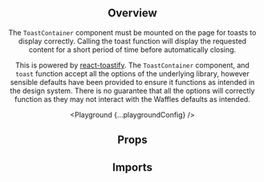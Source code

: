



<Header
  pageTitle="Toast"
  overview="A non-disruptive message to provide quick, at-a-glance feedback on the outcome of an action."
/>

<Section>

## Overview

The `ToastContainer` component must be mounted on the page for toasts to display correctly. Calling the toast function will display the requested content for a short period of time before automatically closing.

This is powered by [react-toastify](https://github.com/fkhadra/react-toastify). The `ToastContainer` component, and `toast` function accept all the options of the underlying library, however sensible defaults have been provided to ensure it functions as intended in the design system. There is no guarantee that all the options will correctly function as they may not interact with the Waffles defaults as intended.

<Playground {...playgroundConfig} />

</Section>

<Section>

## Props

<PropsTable component="Toast" metadata={metadata} />

</Section>

<Section>

## Imports

<Imports module={ToastExports} path="@datacamp/waffles-toast" />

</Section>

